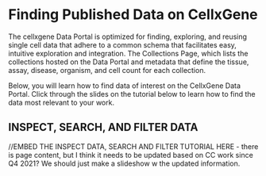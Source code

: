 # Finding Published Data on CellxGene

The cellxgene Data Portal is optimized for finding, exploring, and reusing single cell data that adhere to a common  schema that facilitates easy, intuitive exploration and integration. The Collections Page, which lists the collections hosted on the Data Portal and metadata that define the tissue, assay, disease, organism, and cell count for each collection.

Below, you will learn how to find data of interest on the CellxGene Data Portal.  Click through the slides on the tutorial below to learn how to find the data most relevant to your work.

## INSPECT, SEARCH, AND FILTER DATA

//EMBED THE INSPECT DATA, SEARCH AND FILTER TUTORIAL HERE -  there is page content, but I think it needs to be updated based on CC work since Q4 2021? We should just make a slideshow w the updated information.
